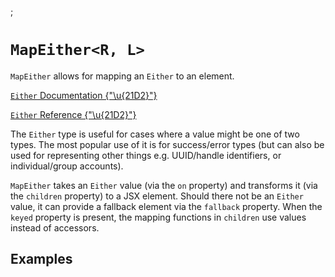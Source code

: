 

<Meta title="either/MapEither" />
<Meta of={MapEitherStories} />;

# `MapEither<R, L>`

`MapEither` allows for mapping an `Either` to an element.

[`Either` Documentation {"\u{21D2}"}](https://effect.website/docs/data-types/either/)

[`Either` Reference {"\u{21D2}"}](https://effect-ts.github.io/effect/effect/Either.ts.html)

The `Either` type is useful for cases where a value might be one of two types.
The most popular use of it is for success/error types (but can also be used for representing other things e.g. UUID/handle identifiers, or individual/group accounts).

`MapEither` takes an `Either` value (via the `on` property) and transforms it (via the `children` property) to a JSX element.
Should there not be an `Either` value, it can provide a fallback element via the `fallback` property.
When the `keyed` property is present, the mapping functions in `children` use values instead of accessors.

<ArgTypes of={MapEitherStories} />

## Examples

<Canvas of={MapEitherStories.Basic} />
<Canvas of={MapEitherStories.Fallback} />
<Canvas of={MapEitherStories.Keyed} />
